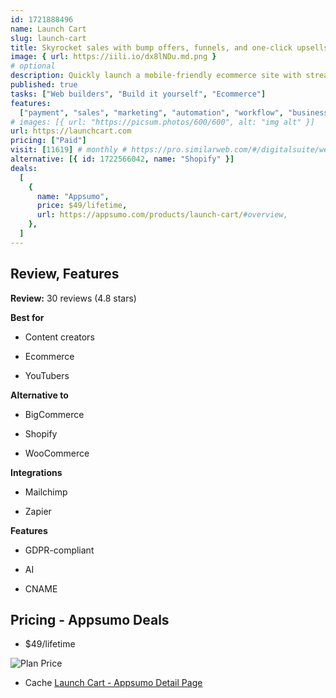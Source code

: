 ```yaml
---
id: 1721888496
name: Launch Cart
slug: launch-cart
title: Skyrocket sales with bump offers, funnels, and one-click upsells on this robust ecommerce platform
image: { url: https://iili.io/dx8lNDu.md.png }
# optional
description: Quickly launch a mobile-friendly ecommerce site with streamlined checkout processes and integrated payment gateways. Boost your sales and scale your store with revenue optimization features like bump offers and one-click upsells
published: true
tasks: ["Web builders", "Build it yourself", "Ecommerce"]
features:
  ["payment", "sales", "marketing", "automation", "workflow", "business"]
# images: [{ url: "https://picsum.photos/600/600", alt: "img alt" }]
url: https://launchcart.com
pricing: ["Paid"]
visit: [11619] # monthly # https://pro.similarweb.com/#/digitalsuite/websiteanalysis/home
alternative: [{ id: 1722566042, name: "Shopify" }]
deals:
  [
    {
      name: "Appsumo",
      price: $49/lifetime,
      url: https://appsumo.com/products/launch-cart/#overview,
    },
  ]
---
```


## Review, Features

**Review:** 30 reviews (4.8 stars)

**Best for**

- Content creators

- Ecommerce

- YouTubers

**Alternative to**

- BigCommerce

- Shopify

- WooCommerce

**Integrations**

- Mailchimp

- Zapier

**Features**

- GDPR-compliant

- AI

- CNAME

## Pricing - Appsumo Deals

- $49/lifetime

<Img src="https://iili.io/dx6cjcJ.png" alt="Plan Price" />

- Cache [Launch Cart - Appsumo Detail Page](https://iili.io/dx6cLAl.png)
